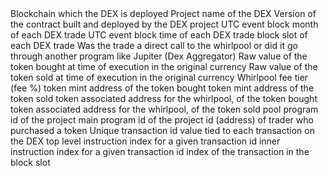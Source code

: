 <ParamField path="blockchain">
Blockchain which the DEX is deployed
</ParamField>
<ParamField path="project">
Project name of the DEX
</ParamField>
<ParamField path="version">
Version of the contract built and deployed by the DEX project
</ParamField>
<ParamField path="block_month">
UTC event block month of each DEX trade
</ParamField>
<ParamField path="block_time">
UTC event block time of each DEX trade
</ParamField>
<ParamField path="block_slot">
block slot of each DEX trade
</ParamField>
<ParamField path="trade_source">
Was the trade a direct call to the whirlpool or did it go through another program like Jupiter (Dex Aggregator)
</ParamField>
<ParamField path="token_bought_amount_raw">
Raw value of the token bought at time of execution in the original currency
</ParamField>
<ParamField path="token_sold_amount_raw">
Raw value of the token sold at time of execution in the original currency
</ParamField>
<ParamField path="fee_tier">
Whirlpool fee tier (fee %)
</ParamField>
<ParamField path="token_bought_address">
token mint address of the token bought
</ParamField>
<ParamField path="token_sold_address">
token mint address of the token sold
</ParamField>
<ParamField path="token_bought_vault">
token associated address for the whirlpool, of the token bought
</ParamField>
<ParamField path="token_sold_vault">
token associated address for the whirlpool, of the token sold
</ParamField>
<ParamField path="project_program_id">
pool program id of the project
</ParamField>
<ParamField path="project_main_id">
main program id of the project
</ParamField>
<ParamField path="trader_id">
id (address) of trader who purchased a token
</ParamField>
<ParamField path="tx_id">
Unique transaction id value tied to each transaction on the DEX
</ParamField>
<ParamField path="outer_instruction_index">
top level instruction index for a given transaction id
</ParamField>
<ParamField path="inner_instruction_index">
inner instruction index for a given transaction id
</ParamField>
<ParamField path="tx_index">
index of the transaction in the block slot
</ParamField>
